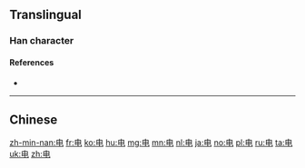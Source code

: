 {{also|電}}
==Translingual==
{{stroke order|strokes=5}}

===Han character===
{{Han char|rn=102|rad=田|as=00|sn=5|four=|canj=LWU|ids=⿻田乚}}

====References====
* {{Han ref|kx=0759.011|hdz=42528.020|uh=7535|ud=30005}}

----

==Chinese==
{{zh-see|電}}

[[zh-min-nan:电]]
[[fr:电]]
[[ko:电]]
[[hu:电]]
[[mg:电]]
[[mn:电]]
[[nl:电]]
[[ja:电]]
[[no:电]]
[[pl:电]]
[[ru:电]]
[[ta:电]]
[[uk:电]]
[[zh:电]]